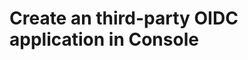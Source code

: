
<head>
  <link
    rel="canonical"
    href="https://docs.logto.io/integrate-logto/third-party-application/oidc-third-party-application/"
  />
</head>

# Create an third-party OIDC application in Console

<Content />
